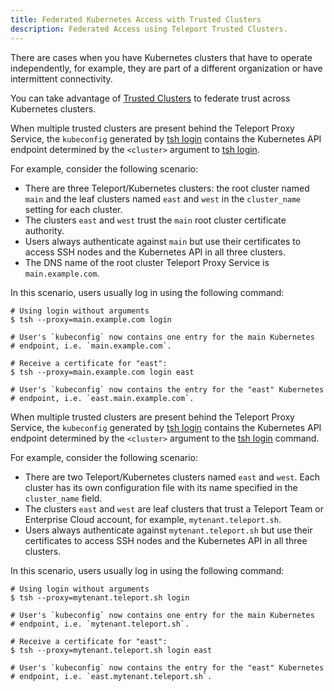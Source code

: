 ```yaml
---
title: Federated Kubernetes Access with Trusted Clusters
description: Federated Access using Teleport Trusted Clusters.
---
```


There are cases when you have Kubernetes clusters that have to operate independently,
for example, they are part of a different organization or have intermittent connectivity.

You can take advantage of [Trusted Clusters](../../management/admin/trustedclusters.mdx)
to federate trust across Kubernetes clusters.

<Tabs>
<TabItem scope={["oss", "enterprise"]} label="Self-Hosted">

When multiple trusted clusters are present behind the Teleport Proxy Service, the
`kubeconfig` generated by [tsh login](../../reference/cli/tsh.mdx#tsh-login) contains the
Kubernetes API endpoint determined by the `<cluster>` argument to [tsh
login](../../reference/cli/tsh.mdx#tsh-login).

For example, consider the following scenario:

- There are three Teleport/Kubernetes clusters: the root cluster named `main` and the leaf clusters 
  named `east` and `west` in the `cluster_name` setting for each cluster.
- The clusters `east` and `west` trust the `main` root cluster certificate authority.
- Users always authenticate against `main` but use their certificates to access
  SSH nodes and the Kubernetes API in all three clusters.
- The DNS name of the root cluster Teleport Proxy Service is `main.example.com`.

In this scenario, users usually log in using the following command:

```code
# Using login without arguments
$ tsh --proxy=main.example.com login

# User's `kubeconfig` now contains one entry for the main Kubernetes
# endpoint, i.e. `main.example.com`.

# Receive a certificate for "east":
$ tsh --proxy=main.example.com login east

# User's `kubeconfig` now contains the entry for the "east" Kubernetes
# endpoint, i.e. `east.main.example.com`.
```

</TabItem>
<TabItem scope={["cloud","team"]} label="Cloud-Hosted">

When multiple trusted clusters are present behind the Teleport Proxy Service, the
`kubeconfig` generated by [tsh login](../../reference/cli/tsh.mdx#tsh-login) contains the
Kubernetes API endpoint determined by the `<cluster>` argument to the [tsh
login](../../reference/cli/tsh.mdx#tsh-login) command.

For example, consider the following scenario:

- There are two Teleport/Kubernetes clusters named `east` and `west`.
  Each cluster has its own configuration file with its name specified in the 
  `cluster_name` field.
- The clusters `east` and `west` are leaf clusters that trust a Teleport Team 
  or Enterprise Cloud account, for example, `mytenant.teleport.sh`.
- Users always authenticate against `mytenant.teleport.sh` but use their certificates to access
  SSH nodes and the Kubernetes API in all three clusters.

In this scenario, users usually log in using the following command:

```code
# Using login without arguments
$ tsh --proxy=mytenant.teleport.sh login

# User's `kubeconfig` now contains one entry for the main Kubernetes
# endpoint, i.e. `mytenant.teleport.sh`.

# Receive a certificate for "east":
$ tsh --proxy=mytenant.teleport.sh login east

# User's `kubeconfig` now contains the entry for the "east" Kubernetes
# endpoint, i.e. `east.mytenant.teleport.sh`.
```

</TabItem>
</Tabs>
